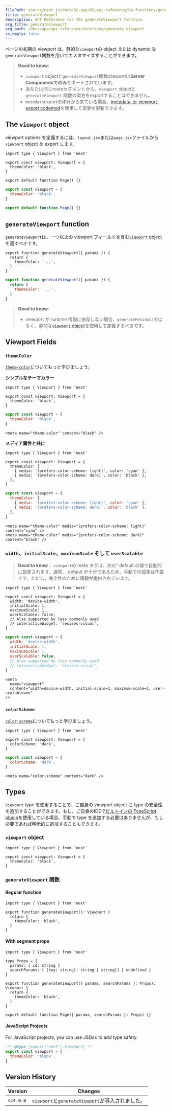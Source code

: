 ```yaml
---
filePath: source/next.js/docs/02-app/02-api-reference/04-functions/generate-viewport.mdx
title: generateViewport
description: API Reference for the generateViewport function.
org_title: generateViewport
org_path: /docs/app/api-reference/functions/generate-viewport
is_empty: false
---
```


ページの初期の viewport は、静的な`viewport`の object または dynamic な`generateViewport`関数を用いてカスタマイズすることができます。

> **Good to know**:
>
> - `viewport` objectと`generateViewport`関数のexportは**Server Componentsでのみ**サポートされています。
> - あなたは同じrouteセグメントから、`viewport` objectと `generateViewport` 関数の両方をexportすることはできません。
> - `metadata`exportの移行から来ている場合、[metadata-to-viewport-export codemod](/ja/javascript/next.js/v14/02-app/01-building-your-application/11-upgrading/01-codemods#metadata-to-viewport-export)を使用して変更を更新できます。

## The `viewport` object

 viewport options を定義するには、`layout.jsx`または`page.jsx`ファイルから`viewport` object を export します。

```tsx:layout.tsx
import type { Viewport } from 'next'

export const viewport: Viewport = {
  themeColor: 'black',
}

export default function Page() {}
```

```jsx:layout.jsx
export const viewport = {
  themeColor: 'black',
}

export default function Page() {}
```

## `generateViewport` function

`generateViewport`は、一つ以上の viewport フィールドを含む[`Viewport` object](#viewport-fields)を返すべきです。

```tsx:layout.tsx
export function generateViewport({ params }) {
  return {
    themeColor: '...',
  }
}
```

```jsx:layout.js
export function generateViewport({ params }) {
  return {
    themeColor: '...',
  }
}
```

> **Good to know**:
>
> - viewport が runtime 情報に依存しない場合、`generateMetadata`ではなく、静的な[`viewport` object](#the-viewport-object)を使用して定義するべきです。

## Viewport Fields

### `themeColor`

[`theme-color`](https://developer.mozilla.org/docs/Web/HTML/Element/meta/name/theme-color)についてもっと学びましょう。

**シンプルなテーマカラー**

```tsx:layout.tsx
import type { Viewport } from 'next'

export const viewport: Viewport = {
  themeColor: 'black',
}
```

```jsx:layout.jsx
export const viewport = {
  themeColor: 'black',
}
```

```html:<head>
<meta name="theme-color" content="black" />
```

**メディア属性と共に**

```tsx:layout.tsx
import type { Viewport } from 'next'

export const viewport: Viewport = {
  themeColor: [
    { media: '(prefers-color-scheme: light)', color: 'cyan' },
    { media: '(prefers-color-scheme: dark)', color: 'black' },
  ],
}
```

```jsx:layout.jsx
export const viewport = {
  themeColor: [
    { media: '(prefers-color-scheme: light)', color: 'cyan' },
    { media: '(prefers-color-scheme: dark)', color: 'black' },
  ],
}
```

```html:<head>
<meta name="theme-color" media="(prefers-color-scheme: light)" content="cyan" />
<meta name="theme-color" media="(prefers-color-scheme: dark)" content="black" />
```

### `width`、`initialScale`、`maximumScale` そして `userScalable`

> **Good to know**： `viewport`の meta タグは、次の“ default の値で自動的に設定されます。通常、 default が十分であるため、手動での設定は不要です。ただし、完全性のために情報が提供されています。

```tsx:layout.tsx
import type { Viewport } from 'next'

export const viewport: Viewport = {
  width: 'device-width',
  initialScale: 1,
  maximumScale: 1,
  userScalable: false,
  // Also supported by less commonly used
  // interactiveWidget: 'resizes-visual',
}
```

```jsx:layout.jsx
export const viewport = {
  width: 'device-width',
  initialScale: 1,
  maximumScale: 1,
  userScalable: false,
  // Also supported by less commonly used
  // interactiveWidget: 'resizes-visual',
}
```

```html:<head>
<meta
  name="viewport"
  content="width=device-width, initial-scale=1, maximum-scale=1, user-scalable=no"
/>
```

### `colorScheme`

[`color-scheme`](https://developer.mozilla.org/en-US/docs/Web/HTML/Element/meta/name#:~:text=color%2Dscheme%3A%20specifies,of%20the%20following%3A)についてもっと学びましょう。

```tsx:layout.tsx
import type { Viewport } from 'next'

export const viewport: Viewport = {
  colorScheme: 'dark',
}
```

```jsx:layout.jsx
export const viewport = {
  colorScheme: 'dark',
}
```

```html:<head>
<meta name="color-scheme" content="dark" />
```

## Types

`Viewport` type を使用することで、ご自身の viewport object に type の安全性を追加することができます。もし、ご自身のIDEで[ビルトインの TypeScript plugin](/ja/javascript/next.js/v14/02-app/01-building-your-application/07-configuring/01-typescript)を使用している場合、手動で type を追加する必要はありませんが、もし必要であれば明示的に追加することもできます。

### `viewport` object

```tsx
import type { Viewport } from 'next'

export const viewport: Viewport = {
  themeColor: 'black',
}
```

### `generateViewport` 関数

#### Regular function

```tsx
import type { Viewport } from 'next'

export function generateViewport(): Viewport {
  return {
    themeColor: 'black',
  }
}
```

#### With segment props

```tsx
import type { Viewport } from 'next'

type Props = {
  params: { id: string }
  searchParams: { [key: string]: string | string[] | undefined }
}

export function generateViewport({ params, searchParams }: Props): Viewport {
  return {
    themeColor: 'black',
  }
}

export default function Page({ params, searchParams }: Props) {}
```

#### JavaScript Projects

For JavaScript projects, you can use JSDoc to add type safety.

```js
/** @type {import("next").Viewport} */
export const viewport = {
  themeColor: 'black',
}
```

## Version History

| Version | Changes |
| --------- | --------------------------------------------- |
| `v14.0.0` | `viewport`と`generateViewport`が導入されました。 |
